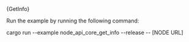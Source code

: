 
<CodeBlock className="language-rust">
  {GetInfo}
</CodeBlock>

Run the example by running the following command:

<CodeBlock className="language-bash">
  cargo run --example node_api_core_get_info --release -- [NODE URL]
</CodeBlock>

